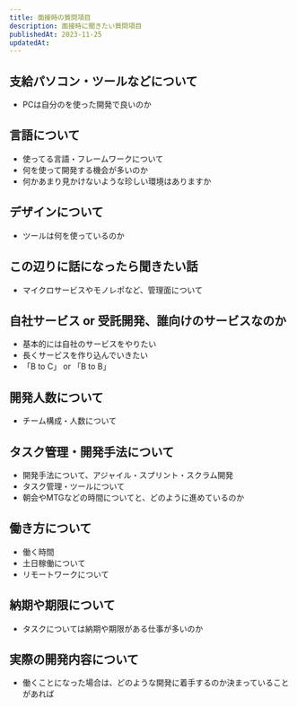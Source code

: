 ```yaml
---
title: 面接時の質問項目
description: 面接時に聞きたい質問項目
publishedAt: 2023-11-25
updatedAt:
---
```


## 支給パソコン・ツールなどについて
* PCは自分のを使った開発で良いのか

## 言語について
* 使ってる言語・フレームワークについて
* 何を使って開発する機会が多いのか
* 何かあまり見かけないような珍しい環境はありますか

## デザインについて
* ツールは何を使っているのか

## この辺りに話になったら聞きたい話
* マイクロサービスやモノレポなど、管理面について

## 自社サービス or 受託開発、誰向けのサービスなのか
* 基本的には自社のサービスをやりたい
* 長くサービスを作り込んでいきたい
* 「B to C」 or 「B to B」

## 開発人数について
* チーム構成・人数について

## タスク管理・開発手法について
* 開発手法について、アジャイル・スプリント・スクラム開発
* タスク管理・ツールについて
* 朝会やMTGなどの時間についてと、どのように進めているのか

## 働き方について
* 働く時間
* 土日稼働について
* リモートワークについて

## 納期や期限について
* タスクについては納期や期限がある仕事が多いのか

## 実際の開発内容について
* 働くことになった場合は、どのような開発に着手するのか決まっていることがあれば
